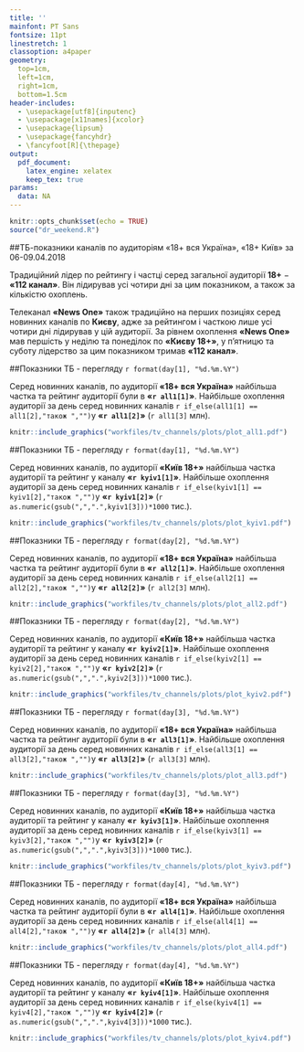 ```yaml
---
title: ''
mainfont: PT Sans
fontsize: 11pt
linestretch: 1
classoption: a4paper
geometry:
  top=1cm,
  left=1cm,
  right=1cm,
  bottom=1.5cm
header-includes:
  - \usepackage[utf8]{inputenc}
  - \usepackage[x11names]{xcolor}
  - \usepackage{lipsum}
  - \usepackage{fancyhdr}
  - \fancyfoot[R]{\thepage}
output: 
  pdf_document:
    latex_engine: xelatex
    keep_tex: true
params:
  data: NA
---
```


```r
knitr::opts_chunk$set(echo = TRUE)
source("dr_weekend.R")
```

##ТБ-показники каналів по аудиторіям «18+ вся Україна», «18+ Київ» за 06-09.04.2018

\noindent\textcolor{PaleGreen3}{\rule{19cm}{0.8mm}}

Традиційний лідер по рейтингу і частці серед загальної аудиторії **18+** − **«112 канал»**. Він лідирував усі чотири дні за цим
показником, а також за кількістю охоплень.

Телеканал **«News One»** також традиційно на перших позиціях серед новинних каналів по **Києву**, адже за рейтингом і часткою лише усі чотири дні лідирував у цій аудиторії. За рівнем охоплення **«News One»** мав першість у неділю та понеділок по **«Києву 18+»**, у п'ятницю та суботу лідерство за цим показником тримав **«112 канал»**.

##Показники ТБ	- перегляду `r format(day[1], "%d.%m.%Y")`

\noindent\textcolor{PaleGreen3}{\rule{19cm}{0.8mm}}

Серед новинних каналів, по аудиторії **«18+ вся Україна»** найбільша частка та рейтинг аудиторії були в **«`r all1[1]`»**. 
Найбільше охоплення аудиторії за день серед новинних каналів `r if_else(all1[1] == all1[2],"також ","")`у **«`r all1[2]`»** (`r all1[3]` млн).

```r
knitr::include_graphics("workfiles/tv_channels/plots/plot_all1.pdf")
```

\newpage
\pagebreak

##Показники ТБ	- перегляду `r format(day[1], "%d.%m.%Y")`

\noindent\textcolor{PaleGreen3}{\rule{19cm}{0.8mm}}

Серед новинних каналів, по аудиторії **«Київ 18+»** найбільша частка аудиторії та рейтинг у каналу **«`r kyiv1[1]`»**.
Найбільше охоплення аудиторії за день серед новинних каналів `r if_else(kyiv1[1] == kyiv1[2],"також ","")`у **«`r kyiv1[2]`»** (`r as.numeric(gsub(",",".",kyiv1[3]))*1000` тис.).

```r
knitr::include_graphics("workfiles/tv_channels/plots/plot_kyiv1.pdf")
```

\newpage
\pagebreak

##Показники ТБ	- перегляду `r format(day[2], "%d.%m.%Y")`

\noindent\textcolor{PaleGreen3}{\rule{19cm}{0.8mm}}

Серед новинних каналів, по аудиторії **«18+ вся Україна»** найбільша частка та рейтинг аудиторії були в **«`r all2[1]`»**. 
Найбільше охоплення аудиторії за день серед новинних каналів `r if_else(all2[1] == all2[2],"також ","")`у **«`r all2[2]`»** (`r all2[3]` млн).

```r
knitr::include_graphics("workfiles/tv_channels/plots/plot_all2.pdf")
```

\newpage
\pagebreak

##Показники ТБ	- перегляду `r format(day[2], "%d.%m.%Y")`

\noindent\textcolor{PaleGreen3}{\rule{19cm}{0.8mm}}

Серед новинних каналів, по аудиторії **«Київ 18+»** найбільша частка аудиторії та рейтинг у каналу **«`r kyiv2[1]`»**.
Найбільше охоплення аудиторії за день серед новинних каналів `r if_else(kyiv2[1] == kyiv2[2],"також ","")`у **«`r kyiv2[2]`»** (`r as.numeric(gsub(",",".",kyiv2[3]))*1000` тис.).

```r
knitr::include_graphics("workfiles/tv_channels/plots/plot_kyiv2.pdf")
```

\newpage
\pagebreak

##Показники ТБ	- перегляду `r format(day[3], "%d.%m.%Y")`

\noindent\textcolor{PaleGreen3}{\rule{19cm}{0.8mm}}

Серед новинних каналів, по аудиторії **«18+ вся Україна»** найбільша частка та рейтинг аудиторії були в **«`r all3[1]`»**. 
Найбільше охоплення аудиторії за день серед новинних каналів `r if_else(all3[1] == all3[2],"також ","")`у **«`r all3[2]`»** (`r all3[3]` млн).

```r
knitr::include_graphics("workfiles/tv_channels/plots/plot_all3.pdf")
```

\newpage
\pagebreak

##Показники ТБ	- перегляду `r format(day[3], "%d.%m.%Y")`

\noindent\textcolor{PaleGreen3}{\rule{19cm}{0.8mm}}

Серед новинних каналів, по аудиторії **«Київ 18+»** найбільша частка аудиторії та рейтинг у каналу **«`r kyiv3[1]`»**.
Найбільше охоплення аудиторії за день серед новинних каналів `r if_else(kyiv3[1] == kyiv3[2],"також ","")`у **«`r kyiv3[2]`»** (`r as.numeric(gsub(",",".",kyiv3[3]))*1000` тис.).

```r
knitr::include_graphics("workfiles/tv_channels/plots/plot_kyiv3.pdf")
```

\newpage
\pagebreak

##Показники ТБ	- перегляду `r format(day[4], "%d.%m.%Y")`

\noindent\textcolor{PaleGreen3}{\rule{19cm}{0.8mm}}

Серед новинних каналів, по аудиторії **«18+ вся Україна»** найбільша частка та рейтинг аудиторії були в **«`r all4[1]`»**. 
Найбільше охоплення аудиторії за день серед новинних каналів `r if_else(all4[1] == all4[2],"також ","")`у **«`r all4[2]`»** (`r all4[3]` млн).

```r
knitr::include_graphics("workfiles/tv_channels/plots/plot_all4.pdf")
```

\newpage
\pagebreak

##Показники ТБ	- перегляду `r format(day[4], "%d.%m.%Y")`

\noindent\textcolor{PaleGreen3}{\rule{19cm}{0.8mm}}

Серед новинних каналів, по аудиторії **«Київ 18+»** найбільша частка аудиторії та рейтинг у каналу **«`r kyiv4[1]`»**.
Найбільше охоплення аудиторії за день серед новинних каналів `r if_else(kyiv4[1] == kyiv4[2],"також ","")`у **«`r kyiv4[2]`»** (`r as.numeric(gsub(",",".",kyiv4[3]))*1000` тис.).

```r
knitr::include_graphics("workfiles/tv_channels/plots/plot_kyiv4.pdf")
```
